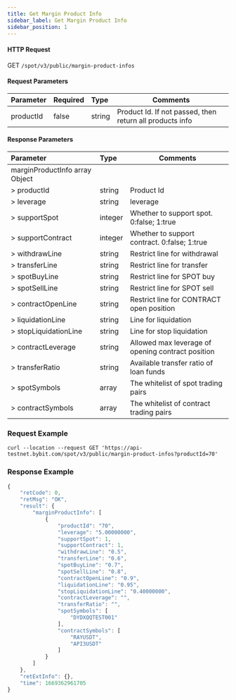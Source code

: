 ```yaml
---
title: Get Margin Product Info
sidebar_label: Get Margin Product Info
sidebar_position: 1
---
```



#### HTTP Request
GET <code>/spot/v3/public/margin-product-infos</code>

#### Request Parameters
| Parameter | Required | Type | Comments|
|:----- |:-------|:-----|------ |
|productId | false | string	| Product Id. If not passed, then return all products info

#### Response Parameters
| Parameter | Type | Comments|
|:----- |:-----|----- |
|marginProductInfo	array	Object
|> productId | string | Product Id |
|> leverage	| string | leverage |
|> supportSpot | integer | Whether to support spot. 0:false; 1:true |
|> supportContract | integer | Whether to support contract. 0:false; 1:true |
|> withdrawLine	| string | Restrict line for withdrawal |
|> transferLine	| string | Restrict line for transfer |
|> spotBuyLine | string	| Restrict line for SPOT buy |
|> spotSellLine	| string | Restrict line for SPOT sell |
|> contractOpenLine	| string | Restrict line for CONTRACT open position |
|> liquidationLine | string	| Line for liquidation |
|> stopLiquidationLine | string	| Line for stop liquidation |
|> contractLeverage	| string | Allowed max leverage of opening contract position |
|> transferRatio | string | Available transfer ratio of loan funds |
|> spotSymbols | array | The whitelist of spot trading pairs |
|> contractSymbols | array | The whitelist of contract trading pairs |


### Request Example

<Tabs>
<TabItem value="console" label="Console">

```http
curl --location --request GET 'https://api-testnet.bybit.com/spot/v3/public/margin-product-infos?productId=70'
```

</TabItem>
</Tabs>

### Response Example

```javascript
{
    "retCode": 0,
    "retMsg": "OK",
    "result": {
        "marginProductInfo": [
            {
                "productId": "70",
                "leverage": "5.00000000",
                "supportSpot": 1,
                "supportContract": 1,
                "withdrawLine": "0.5",
                "transferLine": "0.6",
                "spotBuyLine": "0.7",
                "spotSellLine": "0.8",
                "contractOpenLine": "0.9",
                "liquidationLine": "0.95",
                "stopLiquidationLine": "0.40000000",
                "contractLeverage": "",
                "transferRatio": "",
                "spotSymbols": [
                    "DYDXQQTEST001"
                ],
                "contractSymbols": [
                    "RAYUSDT",
                    "API3USDT"
                ]
            }
        ]
    },
    "retExtInfo": {},
    "time": 1669362961705
}
```
